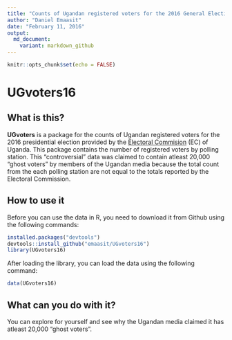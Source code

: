 ```yaml
---
title: "Counts of Ugandan registered voters for the 2016 General Election"
author: "Daniel Emaasit"
date: "February 11, 2016"
output:
  md_document:
    variant: markdown_github
---
```


```r
knitr::opts_chunk$set(echo = FALSE)
```

# UGvoters16

## What is this?
**UGvoters** is a package for the counts of Ugandan registered voters for the 2016 presidential election provided by the [Electoral Commision](http://www.ec.or.ug/) (EC) of Uganda. This package contains the number of registered voters by polling station. This "controversial" data was claimed to contain atleast 20,000 "ghost voters" by members of the Ugandan media because the total count from the each polling station are not equal to the totals reported by the Electoral Commission.

## How to use it
Before you can use the data in R, you need to download it from Github using the following commands:
```r
installed.packages("devtools")
devtools::install_github("emaasit/UGvoters16")
library(UGvoters16)
```

After loading the library, you can load the data using the following command:
```r
data(UGvoters16)
```

## What can you do with it?
You can explore for yourself and see why the Ugandan media claimed it has atleast 20,000 "ghost voters".
